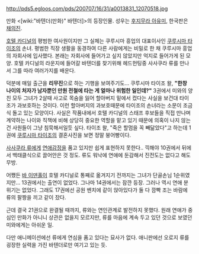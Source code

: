 http://pds5.egloos.com/pds/200707/16/31/a0013831_12070518.jpg

만화 <[wiki:"바텐더(만화)" 바텐더]>의 등장인물. 성우는 [[후지무라 아유미]], 한국판은 [[채의진]].

[[호텔 카디널]]의 평범한 여사원이지만 그 실체는 쿠루시마 흥업의 대표이사인 [[쿠루시마 타이조]]의 손녀. 평범한 직장 생활을 동경하여 다른 사람에게는 비밀로 한 채 쿠루시마 흥업의 자회사에 입사했다. 본래는 자회사에 들어가고 싶지 않았지만 억지로 들어가게 된 모양. 호텔 카디널의 라운지에 들어갈 바텐더를 찾기위해 헤드헌팅중 사사쿠라 류를 만나서 그를 따라 여러가지를 배운다.

덕분에 매일 출근을 '''리무진'''으로 하는 기행을 보여주기도... 쿠루시마 타이조 왈, '''"한창 나이의 처자가 남자뿐인 만원 전철에 타는 게 얼마나 위험한 일인데?"'''
3권에서 미와의 양친 모두 그녀가 2살때 사고로 목숨을 잃어 할아버지 밑에서 컸다는 사실을 보건대 타이조가 과보호하는 것이다. 이런 할아버지의 과보호때문에 타이조의 손녀라는 소문이 조금식 돌고 있는 모양이다. 사실은 작품내에서 호텔 카디널의 스태프 후보들을 직접 만나며 계약하는 나이와 직책에 비해 상당히 중요한 역할을 맡고 있기 때문에 의혹이 나지 않는건 사원들이 그냥 침묵해서일듯 싶다. 타이조 왈, "죽은 할멈을 꼭 빼닮았다"고 하는데 1권에 [[쿠루시마 타이조]]의 결혼사진을 보면 정말 붕어빵이다.

[[사사쿠라 류]]에게 [[연애]]감정을 품고 있지만 쉽게 표현하지 못한다.. 끽해야 10권에서 뒤에서 백태클식으로 끌어안은 것 정도. 류도 워낙에 연애에 둔감해서 진전도는 없다고 해도 무방.

어쨌든 [[바 이덴홀]]이 호텔 카디널로 통째로 옮겨지기 전까지는 그녀가 단골손님 1순위였지만… 13권에서는 출연이 없었다. 그나마 14권에서는 잠깐 등장. 그러나 역시 연애 분위기는 없었다. 그래도 17권에선 공원 벤치에 같이 앉아있다가 둘 다 깜빡 조는 바람에 류의 팔짱을 끼고 같이 잤다.

근데 결국 21권으로 완결될 때까지, 류와는 연인관계로 발전하지 못했다. 원래 연애가 중심인 만화가 아니니 상관은 없을지 모르지만, 류를 마음에 계속 두고 있던 것으로 보였던 미와에게는 아쉬운 일.

다만 애니메이션에선 류에게 연심을 품고 있다는 묘사가 없다. 애니판에선 오로지 류를 굉장한 실력을 가진 바텐더로만 여기고 있는 듯.
